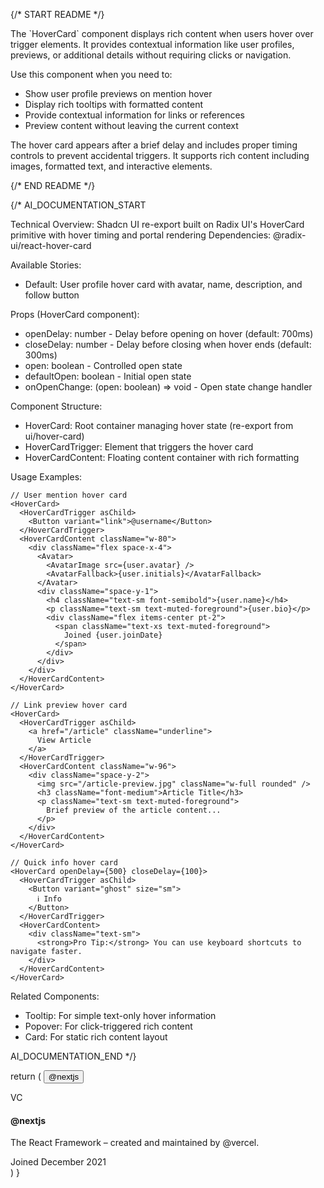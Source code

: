 
{/* START README */}
<div className="prose prose-sm max-w-none">
The `HoverCard` component displays rich content when users hover over trigger elements. It provides contextual information like user profiles, previews, or additional details without requiring clicks or navigation.

Use this component when you need to:

- Show user profile previews on mention hover
- Display rich tooltips with formatted content
- Provide contextual information for links or references
- Preview content without leaving the current context

The hover card appears after a brief delay and includes proper timing controls to prevent accidental triggers. It supports rich content including images, formatted text, and interactive elements.
</div>
{/* END README */}

{/*
AI_DOCUMENTATION_START

Technical Overview: Shadcn UI re-export built on Radix UI's HoverCard primitive with hover timing and portal rendering
Dependencies: @radix-ui/react-hover-card

Available Stories:

- Default: User profile hover card with avatar, name, description, and follow button

Props (HoverCard component):

- openDelay: number - Delay before opening on hover (default: 700ms)
- closeDelay: number - Delay before closing when hover ends (default: 300ms)
- open: boolean - Controlled open state
- defaultOpen: boolean - Initial open state
- onOpenChange: (open: boolean) => void - Open state change handler

Component Structure:

- HoverCard: Root container managing hover state (re-export from ui/hover-card)
- HoverCardTrigger: Element that triggers the hover card
- HoverCardContent: Floating content container with rich formatting

Usage Examples:

```tsx
// User mention hover card
<HoverCard>
  <HoverCardTrigger asChild>
    <Button variant="link">@username</Button>
  </HoverCardTrigger>
  <HoverCardContent className="w-80">
    <div className="flex space-x-4">
      <Avatar>
        <AvatarImage src={user.avatar} />
        <AvatarFallback>{user.initials}</AvatarFallback>
      </Avatar>
      <div className="space-y-1">
        <h4 className="text-sm font-semibold">{user.name}</h4>
        <p className="text-sm text-muted-foreground">{user.bio}</p>
        <div className="flex items-center pt-2">
          <span className="text-xs text-muted-foreground">
            Joined {user.joinDate}
          </span>
        </div>
      </div>
    </div>
  </HoverCardContent>
</HoverCard>

// Link preview hover card
<HoverCard>
  <HoverCardTrigger asChild>
    <a href="/article" className="underline">
      View Article
    </a>
  </HoverCardTrigger>
  <HoverCardContent className="w-96">
    <div className="space-y-2">
      <img src="/article-preview.jpg" className="w-full rounded" />
      <h3 className="font-medium">Article Title</h3>
      <p className="text-sm text-muted-foreground">
        Brief preview of the article content...
      </p>
    </div>
  </HoverCardContent>
</HoverCard>

// Quick info hover card
<HoverCard openDelay={500} closeDelay={100}>
  <HoverCardTrigger asChild>
    <Button variant="ghost" size="sm">
      ℹ️ Info
    </Button>
  </HoverCardTrigger>
  <HoverCardContent>
    <div className="text-sm">
      <strong>Pro Tip:</strong> You can use keyboard shortcuts to navigate faster.
    </div>
  </HoverCardContent>
</HoverCard>
```

Related Components:

- Tooltip: For simple text-only hover information
- Popover: For click-triggered rich content
- Card: For static rich content layout

AI_DOCUMENTATION_END
*/}

  return (
    <HoverCard>
      <HoverCardTrigger asChild>
        <Button variant="link">@nextjs</Button>
      </HoverCardTrigger>
      <HoverCardContent className="w-80">
        <div className="flex justify-between gap-4">
          <Avatar>
            <AvatarImage src="https://github.com/vercel.png" />
            <AvatarFallback>VC</AvatarFallback>
          </Avatar>
          <div className="space-y-1">
            <h4 className="text-sm font-semibold">@nextjs</h4>
            <p className="text-sm">
              The React Framework – created and maintained by @vercel.
            </p>
            <div className="text-muted-foreground text-xs">
              Joined December 2021
            </div>
          </div>
        </div>
      </HoverCardContent>
    </HoverCard>
  )
}
